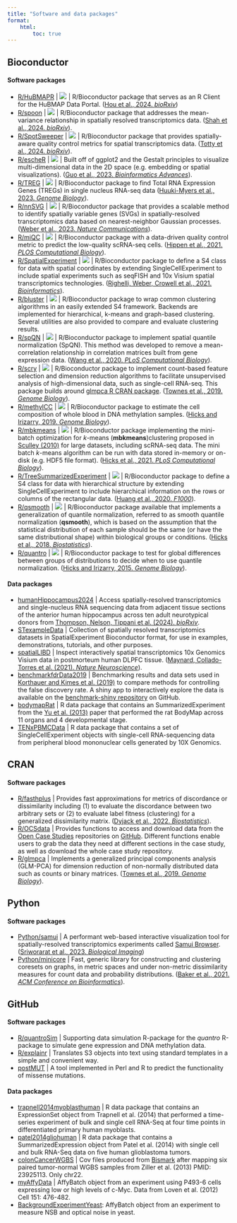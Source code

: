 ```yaml
---
title: "Software and data packages"
format:
    html:
        toc: true
---
```


## Bioconductor

#### Software packages

-   [R/HuBMAPR](https://bioconductor.org/packages/HuBMAPR) \| <img src="https://bioconductor.org/shields/years-in-bioc/HuBMAPR.svg"/> \| R/Bioconductor package that serves as an R Client for the HuBMAP Data Portal. ([Hou et al., 2024. *bioRxiv*](https://doi.org/10.1101/2024.09.26.615227))
-   [R/spoon](https://bioconductor.org/packages/spoon) \| <img src="https://bioconductor.org/shields/years-in-bioc/spoon.svg"/> \| R/Bioconductor package that addresses the mean-variance relationship in spatially resolved transcriptomics data. ([Shah et al., 2024. *bioRxiv*](https://www.biorxiv.org/content/10.1101/2024.11.04.621867v1)).
-   [R/SpotSweeper](https://bioconductor.org/packages/SpotSweeper) \| <img src="https://bioconductor.org/shields/years-in-bioc/SpotSweeper.svg"/> \| R/Bioconductor package that provides spatially-aware quality control metrics for spatial transcriptomics data. ([Totty et al., 2024. *bioRxiv*](https://doi.org/10.1101/2024.06.06.597765)).
-   [R/escheR](https://bioconductor.org/packages/escheR) \| <img src="https://bioconductor.org/shields/years-in-bioc/escheR.svg"/> \| Built off of ggplot2 and the Gestalt principles to visualize multi-dimensional data in the 2D space (e.g. embedding or spatial visualizations). ([Guo et al., 2023. *Bioinformatics Advances*](https://doi.org/10.1093/bioadv/vbad179)).
-   [R/TREG](https://www.bioconductor.org/packages/TREG) \| <img src="https://bioconductor.org/shields/years-in-bioc/TREG.svg"/> \| R/Bioconductor package to find Total RNA Expression Genes (TREGs) in single nucleus RNA-seq data ([Huuki-Myers et al., 2023. *Genome Biology*](https://doi.org/10.1186/s13059-023-03066-w)).
-   [R/nnSVG](https://www.bioconductor.org/packages/nnSVG) \| <img src="https://bioconductor.org/shields/years-in-bioc/nnSVG.svg"/> \| R/Bioconductor package that provides a scalable method to identify spatially variable genes (SVGs) in spatially-resolved transcriptomics data based on nearest-neighbor Gaussian processes. ([Weber et al., 2023. *Nature Communications*](https://doi.org/10.1038/s41467-023-39748-z)).
-   [R/miQC](https://www.bioconductor.org/packages/miQC) \| <img src="https://bioconductor.org/shields/years-in-bioc/miQC.svg"/> \| R/Bioconductor package with a data-driven quality control metric to predict the low-quality scRNA-seq cells. ([Hippen et al., 2021. *PLOS Computational Biology*](https://doi.org/10.1371/journal.pcbi.1009290)).
-   [R/SpatialExperiment](https://www.bioconductor.org/packages/SpatialExperiment) \| <img src="https://bioconductor.org/shields/years-in-bioc/SpatialExperiment.svg"/> \| R/Bioconductor package to define a S4 class for data with spatial coordinates by extending SingleCellExperiment to include spatial experiments such as seqFISH and 10x Visium spatial transcriptomics technologies. ([Righelli, Weber, Crowell et al., 2021. *Bioinformatics*](https://doi.org/10.1093/bioinformatics/btac299)).
-   [R/bluster](https://www.bioconductor.org/packages/bluster) \| <img src="https://bioconductor.org/shields/years-in-bioc/bluster.svg"/> \| R/Bioconductor package to wrap common clustering algorithms in an easily extended S4 framework. Backends are implemented for hierarchical, k-means and graph-based clustering. Several utilities are also provided to compare and evaluate clustering results.
-   [R/spQN](http://bioconductor.org/packages/spqn) \| <img src="https://bioconductor.org/shields/years-in-bioc/spqn.svg"/> \| R/Bioconductor package to implement spatial quantile normalization (SpQN). This method was developed to remove a mean-correlation relationship in correlation matrices built from gene expression data. ([Wang et al., 2020. *PLoS Computational Biology*](https://doi.org/10.1371/journal.pcbi.1009954)).
-   [R/scry](https://bioconductor.org/packages/scry) \| <img src="https://bioconductor.org/shields/years-in-bioc/scry.svg"/> \| R/Bioconductor package to implement count-based feature selection and dimension reduction algorithms to facilitate unsupervised analysis of high-dimensional data, such as single-cell RNA-seq. This package builds around [glmpca R CRAN package](https://cran.r-project.org/web/packages/glmpca/index.html). ([Townes et al., 2019. *Genome Biology*](https://doi.org/10.1186/s13059-019-1861-6)).
-   [R/methylCC](http://bioconductor.org/packages/methylCC) \| <img src="https://bioconductor.org/shields/years-in-bioc/methylCC.svg"/> \| R/Bioconductor package to estimate the cell composition of whole blood in DNA methylation samples. ([Hicks and Irizarry, 2019. *Genome Biology*](https://doi.org/10.1186/s13059-019-1827-8)).
-   [R/mbkmeans](http://bioconductor.org/packages/mbkmeans) \| <img src="https://bioconductor.org/shields/years-in-bioc/mbkmeans.svg"/> \| R/Bioconductor package implementing the mini-batch optimization for *k*-means (**mbkmeans**)clustering proposed in [Sculley (2010)](https://www.eecs.tufts.edu/~dsculley/papers/fastkmeans.pdf) for large datasets, including scRNA-seq data. The mini batch *k*-means algorithm can be run with data stored in-memory or on-disk (e.g. HDF5 file format). ([Hicks et al., 2021. *PLoS Computational Biology*](https://doi.org/10.1371/journal.pcbi.1008625)).
-   [R/TreeSummarizedExperiment](https://www.bioconductor.org/packages/TreeSummarizedExperiment) \| <img src="https://bioconductor.org/shields/years-in-bioc/TreeSummarizedExperiment.svg"/> \| R/Bioconductor package to define a S4 class for data with hierarchical structure by extending SingleCellExperiment to include hierarchical information on the rows or columns of the rectangular data. ([Huang et al., 2020. *F1000*](https://doi.org/10.12688/f1000research.26669.1)).
-   [R/qsmooth](http://bioconductor.org/packages/qsmooth) \| <img src="https://bioconductor.org/shields/years-in-bioc/qsmooth.svg"/> \| R/Bioconductor package available that implements a generalization of quantile normalization, referred to as smooth quantile normalization (**qsmooth**), which is based on the assumption that the statistical distribution of each sample should be the same (or have the same distributional shape) within biological groups or conditions. ([Hicks et al., 2018. *Biostatistics*](https://doi.org/10.1093/biostatistics/kxx028)).
-   [R/quantro](http://www.bioconductor.org/packages/release/bioc/html/quantro.html) \| <img src="https://bioconductor.org/shields/years-in-bioc/quantro.svg"/> \| R/Bioconductor package to test for global differences between groups of distributions to decide when to use quantile normalization. ([Hicks and Irizarry, 2015. *Genome Biology*](https://doi.org/10.1186/s13059-015-0679-0)).

#### Data packages

-   [humanHippocampus2024](https://www.bioconductor.org/packages/humanHippocampus2024) \| Access spatially-resolved transcriptomics and single-nucleus RNA sequencing data from adjacent tissue sections of the anterior human hippocampus across ten adult neurotypical donors from [Thompson, Nelson, Tippani et al. (2024). *bioRxiv*](https://doi.org/10.1101/2024.04.26.590643).
-   [STexampleData](https://www.bioconductor.org/packages/STexampleData) \| Collection of spatially resolved transcriptomics datasets in SpatialExperiment Bioconductor format, for use in examples, demonstrations, tutorials, and other purposes.
-   [spatialLIBD](http://www.bioconductor.org/packages/spatialLIBD) \| Inspect interactively spatial transcriptomics 10x Genomics Visium data in postmorteum human DLPFC tissue. ([Maynard, Collado-Torres et al. (2021). *Nature Neuroscience*](https://doi.org/10.1038/s41593-020-00787-0)).
-   [benchmarkfdrData2019](http://bioconductor.org/packages/benchmarkfdrData2019) \| Benchmarking results and data sets used in [Korthauer and Kimes et al. (2019)](https://doi.org/10.1186/s13059-019-1716-1) to compare methods for controlling the false discovery rate. A shiny app to interactively explore the data is available on the [benchmark-shiny repository](https://github.com/kdkorthauer/benchmarkfdr-shiny) on GitHub.
-   [bodymapRat](http://bioconductor.org/packages/bodymapRat) \| R data package that contains an SummarizedExperiment from the [Yu et al. (2013)](https://www.ncbi.nlm.nih.gov/pubmed/24510058) paper that performed the rat BodyMap across 11 organs and 4 developmental stage.
-   [TENxPBMCData](http://bioconductor.org/packages/TENxPBMCData) \| R data package that contains a set of SingleCellExperiment objects with single-cell RNA-sequencing data from peripheral blood mononuclear cells generated by 10X Genomics.

## CRAN

#### Software packages

-   [R/fasthplus](https://cran.r-project.org/web/packages/fasthplus) \| Provides fast approximations for metrics of discordance or dissimilarity including (1) to evaluate the discordance between two arbitrary sets or (2) to evaluate label fitness (clustering) for a generalized dissimilarity matrix. ([Dyjack et al., 2022. *Biostatistics*](https://doi.org/10.1093/biostatistics/kxac035)).
-   [R/OCSdata](https://cran.r-project.org/web/packages/OCSdata) \| Provides functions to access and download data from the [Open Case Studies](https://www.opencasestudies.org) repositories on [GitHub](https://github.com/opencasestudies). Different functions enable users to grab the data they need at different sections in the case study, as well as download the whole case study repository.
-   [R/glmpca](https://cran.r-project.org/web/packages/glmpca/index.html) \| Implements a generalized principal components analysis (GLM-PCA) for dimension reduction of non-normally distributed data such as counts or binary matrices. ([Townes et al., 2019. *Genome Biology*](https://doi.org/10.1186/s13059-019-1861-6)).

## Python

#### Software packages

-   [Python/samui](https://github.com/chaichontat/samui) \| A performant web-based interactive visualization tool for spatially-resolved transcriptomics experiments called [Samui Browser](https://samuibrowser.com). ([Sriworarat et al., 2023. *Biological Imaging*](https://doi.org/10.1017/S2633903X2300017X))
-   [Python/minicore](https://github.com/dnbaker/minicore) \| Fast, generic library for constructing and clustering coresets on graphs, in metric spaces and under non-metric dissimilarity measures for count data and probability distributions. ([Baker et al., 2021. *ACM Conference on Bioinformatics*](https://pubmed.ncbi.nlm.nih.gov/34778889/)).

## GitHub

#### Software packages

-   [R/quantroSim](https://github.com/stephaniehicks/quantroSim) \| Supporting data simulation R-package for the *quantro* R-package to simulate gene expression and DNA methylation data.
-   [R/explainr](https://github.com/hilaryparker/explainr) \| Translates S3 objects into text using standard templates in a simple and convenient way.
-   [postMUT](https://github.com/stephaniehicks/postMUT) \| A tool implemented in Perl and R to predict the functionality of missense mutations.

#### Data packages

-   [trapnell2014myoblasthuman](https://github.com/stephaniehicks/trapnell2014myoblasthuman) \| R data package that contains an ExpressionSet object from Trapnell et al. (2014) that performed a time-series experiment of bulk and single cell RNA-Seq at four time points in differentiated primary human myoblasts.
-   [patel2014gliohuman](https://github.com/willtownes/patel2014gliohuman) \| R data package that contains a SummarizedExpression object from Patel et al. (2014) with single cell and bulk RNA-Seq data on five human glioblastoma tumors.
-   [colonCancerWGBS](https://github.com/genomicsclass/colonCancerWGBS) \| Cov files produced from [Bismark](http://www.bioinformatics.babraham.ac.uk/projects/bismark/) after mapping six paired tumor-normal WGBS samples from Ziller et al. (2013) PMID: 23925113. Only chr22.
-   [myAffyData](https://github.com/stephaniehicks/mycAffyData) \| AffyBatch object from an experiment using P493-6 cells expressing low or high levels of c-Myc. Data from Loven et al. (2012) Cell 151: 476-482.
-   [BackgroundExperimentYeast](https://github.com/stephaniehicks/BackgroundExperimentYeast): AffyBatch object from an experiment to measure NSB and optical noise in yeast.